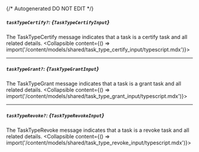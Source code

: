 {/* Autogenerated DO NOT EDIT  */}

##### `taskTypeCertify?`: *{`TaskTypeCertifyInput`}*
The TaskTypeCertify message indicates that a task is a certify task and all related details.
<Collapsible content={() => import('/content/models/shared/task_type_certify_input/typescript.mdx')}>
</Collapsible>

---
##### `taskTypeGrant?`: *{`TaskTypeGrantInput`}*
The TaskTypeGrant message indicates that a task is a grant task and all related details.
<Collapsible content={() => import('/content/models/shared/task_type_grant_input/typescript.mdx')}>
</Collapsible>

---
##### `taskTypeRevoke?`: *{`TaskTypeRevokeInput`}*
The TaskTypeRevoke message indicates that a task is a revoke task and all related details.
<Collapsible content={() => import('/content/models/shared/task_type_revoke_input/typescript.mdx')}>
</Collapsible>

